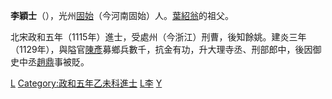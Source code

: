 '''李穎士'''（{{bd|?||?||}}），光州[[固始|固始]]（今河南固始）人。[[葉紹翁|葉紹翁]]的祖父。

北宋政和五年（1115年）進士，受處州（今浙江）刑曹，後知餘姚。建炎三年（1129年），與隘官[[陳彥|陳彥]]募鄉兵數千，抗金有功，升大理寺丞、刑部郎中，後因御史中丞[[趙鼎|趙鼎]]事被貶。

[[Category:宋朝政治人物|L]]
[[Category:政和五年乙未科進士|Category:政和五年乙未科進士]]
[[Category:固始人|L李]]
[[Category:李姓|Y]]